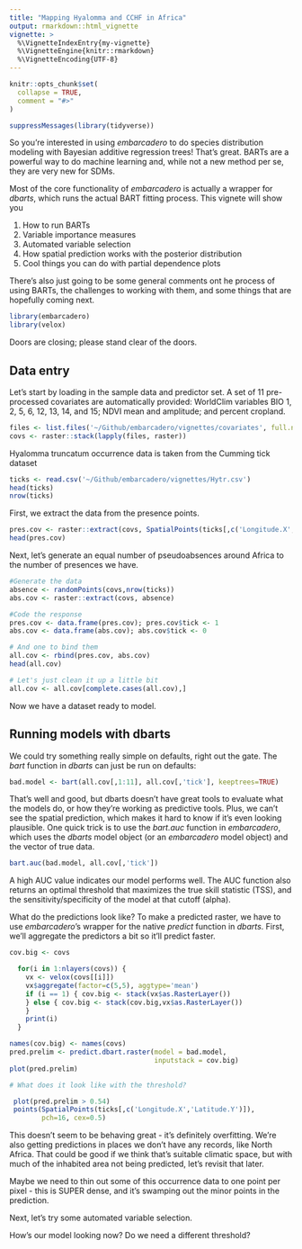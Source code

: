 ```yaml
---
title: "Mapping Hyalomma and CCHF in Africa"
output: rmarkdown::html_vignette
vignette: >
  %\VignetteIndexEntry{my-vignette}
  %\VignetteEngine{knitr::rmarkdown}
  %\VignetteEncoding{UTF-8}
---
```


```r
knitr::opts_chunk$set(
  collapse = TRUE,
  comment = "#>"
)

suppressMessages(library(tidyverse))
```

So you're interested in using _embarcadero_ to do species distribution modeling with Bayesian additive regression trees! That's great. BARTs are a powerful way to do machine learning and, while not a new method per se, they are very new for SDMs. 

Most of the core functionality of _embarcadero_ is actually a wrapper for _dbarts_, which runs the actual BART fitting process. This vignete will show you

1. How to run BARTs
1. Variable importance measures
1. Automated variable selection
1. How spatial prediction works with the posterior distribution 
1. Cool things you can do with partial dependence plots

There's also just going to be some general comments ont he process of using BARTs, the challenges to working with them, and some things that are hopefully coming next.


```r
library(embarcadero)
library(velox)
```

Doors are closing; please stand clear of the doors.

## Data entry

Let's start by loading in the sample data and predictor set. A set of 11 pre-processed covariates are automatically provided: WorldClim variables BIO 1, 2, 5, 6, 12, 13, 14, and 15; NDVI mean and amplitude; and percent cropland. 
```r
files <- list.files('~/Github/embarcadero/vignettes/covariates', full.names=TRUE)
covs <- raster::stack(lapply(files, raster))
```

Hyalomma truncatum occurrence data is taken from the Cumming tick dataset

```r
ticks <- read.csv('~/Github/embarcadero/vignettes/Hytr.csv')
head(ticks)
nrow(ticks)
```

First, we extract the data from the presence points.

```r
pres.cov <- raster::extract(covs, SpatialPoints(ticks[,c('Longitude.X','Latitude.Y')]))
head(pres.cov)
```

Next, let's generate an equal number of pseudoabsences around Africa to the number of presences we have. 

```r
#Generate the data
absence <- randomPoints(covs,nrow(ticks))
abs.cov <- raster::extract(covs, absence)

#Code the response
pres.cov <- data.frame(pres.cov); pres.cov$tick <- 1
abs.cov <- data.frame(abs.cov); abs.cov$tick <- 0

# And one to bind them
all.cov <- rbind(pres.cov, abs.cov)
head(all.cov)

# Let's just clean it up a little bit
all.cov <- all.cov[complete.cases(all.cov),]
```

Now we have a dataset ready to model. 

## Running models with dbarts

We could try something really simple on defaults, right out the gate. The _bart_ function in _dbarts_ can just be run on defaults:

```r
bad.model <- bart(all.cov[,1:11], all.cov[,'tick'], keeptrees=TRUE)
```

That's well and good, but dbarts doesn't have great tools to evaluate what the models do, or how they're working as predictive tools. Plus, we can't see the spatial prediction, which makes it hard to know if it's even looking plausible. One quick trick is to use the _bart.auc_ function in _embarcadero_, which uses the _dbarts_ model object (or an _embarcadero_ model object) and the vector of true data.

```r
bart.auc(bad.model, all.cov[,'tick'])
```

A high AUC value indicates our model performs well. The AUC function also returns an optimal threshold that maximizes the true skill statistic (TSS), and the sensitivity/specificity of the model at that cutoff (alpha).

What do the predictions look like? To make a predicted raster, we have to use _embarcadero_'s wrapper for the native _predict_ function in _dbarts_. First, we'll aggregate the predictors a bit so it'll predict faster.


```r

cov.big <- covs

  for(i in 1:nlayers(covs)) {
    vx <- velox(covs[[i]])
    vx$aggregate(factor=c(5,5), aggtype='mean')
    if (i == 1) { cov.big <- stack(vx$as.RasterLayer())
    } else { cov.big <- stack(cov.big,vx$as.RasterLayer())
    }
    print(i)
  }

names(cov.big) <- names(covs)
pred.prelim <- predict.dbart.raster(model = bad.model,
                                    inputstack = cov.big)
plot(pred.prelim)

# What does it look like with the threshold?

 plot(pred.prelim > 0.54)
 points(SpatialPoints(ticks[,c('Longitude.X','Latitude.Y')]), 
        pch=16, cex=0.5)

```

This doesn't seem to be behaving great - it's definitely overfitting. We're also getting predictions in places we don't have any records, like North Africa. That could be good if we think that's suitable climatic space, but with much of the inhabited area not being predicted, let's revisit that later.

Maybe we need to thin out some of this occurrence data to one point per pixel - this is SUPER dense, and it's swamping out the minor points in the prediction.


Next, let's try some automated variable selection.

How's our model looking now? Do we need a different threshold?

